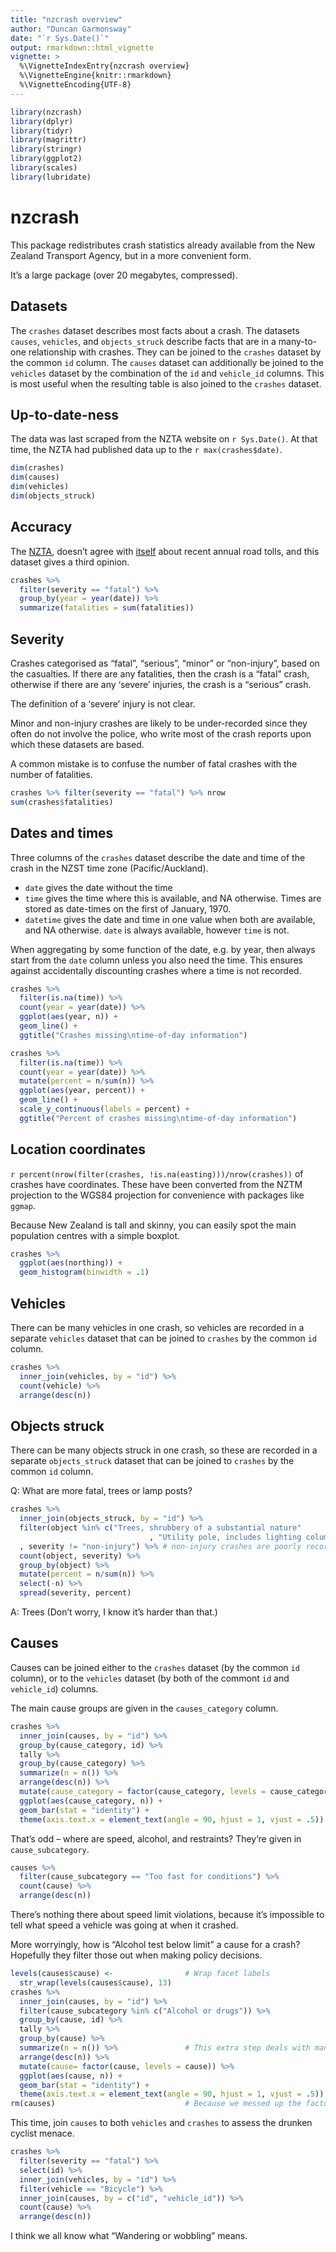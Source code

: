 ```yaml
---
title: "nzcrash overview"
author: "Duncan Garmonsway"
date: "`r Sys.Date()`"
output: rmarkdown::html_vignette
vignette: >
  %\VignetteIndexEntry{nzcrash overview}
  %\VignetteEngine{knitr::rmarkdown}
  %\VignetteEncoding{UTF-8}
---
```


```r
library(nzcrash)
library(dplyr)
library(tidyr)
library(magrittr)
library(stringr)
library(ggplot2)
library(scales)
library(lubridate)
```

# nzcrash

This package redistributes crash statistics already available from the
New Zealand Transport Agency, but in a more convenient form.

It's a large package (over 20 megabytes, compressed).

## Datasets

The `crashes` dataset describes most facts about a crash.  The datasets `causes`,
`vehicles`, and `objects_struck` describe facts that are in a many-to-one
relationship with crashes.  They can be joined to the `crashes` dataset by the
common `id` column.  The `causes` dataset can additionally be joined to the
`vehicles` dataset by the combination of the `id` and `vehicle_id` columns.
This is most useful when the resulting table is also joined to the `crashes`
dataset.

## Up-to-date-ness

The data was last scraped from the NZTA website on `r Sys.Date()`.  At
that time, the NZTA had published data up to the `r max(crashes$date)`.

```r
dim(crashes)
dim(causes)
dim(vehicles)
dim(objects_struck)
```

## Accuracy

The [NZTA](http://www.transport.govt.nz/research/roadtoll/#5), doesn't agree with [itself](http://www.transport.govt.nz/research/roadtoll/annualroadtollhistoricalinformation/) about recent annual road tolls, and this dataset gives a third opinion.

```r
crashes %>% 
  filter(severity == "fatal") %>%
  group_by(year = year(date)) %>%
  summarize(fatalities = sum(fatalities))
```

## Severity

Crashes categorised as "fatal", "serious", "minor" or "non-injury", based on the
casualties.  If there are any fatalities, then the crash is a "fatal" crash,
otherwise if there are any 'severe' injuries, the crash is a "serious" crash.

The definition of a 'severe' injury is not clear.

Minor and non-injury crashes are likely to be under-recorded since they often do
not involve the police, who write most of the crash reports upon which these
datasets are based.

A common mistake is to confuse the number of fatal crashes with the number of
fatalities.

```r
crashes %>% filter(severity == "fatal") %>% nrow
sum(crashes$fatalities)
```

## Dates and times

Three columns of the `crashes` dataset describe the date and time of the crash
in the NZST time zone (Pacific/Auckland).

* `date` gives the date without the time
* `time` gives the time where this is available, and NA otherwise.  Times are
  stored as date-times on the first of January, 1970.
* `datetime` gives the date and time in one value when both are available, and
  NA otherwise.  `date` is always available, however `time` is not.

When aggregating by some function of the date, e.g. by year, then always start
from the `date` column unless you also need the time.  This ensures against
accidentally discounting crashes where a time is not recorded.

```r
crashes %>%
  filter(is.na(time)) %>%
  count(year = year(date)) %>%
  ggplot(aes(year, n)) +
  geom_line() +
  ggtitle("Crashes missing\ntime-of-day information")

crashes %>%
  filter(is.na(time)) %>%
  count(year = year(date)) %>%
  mutate(percent = n/sum(n)) %>%
  ggplot(aes(year, percent)) +
  geom_line() +
  scale_y_continuous(labels = percent) +
  ggtitle("Percent of crashes missing\ntime-of-day information")
```

## Location coordinates

`r percent(nrow(filter(crashes, !is.na(easting)))/nrow(crashes))` of
crashes have coordinates.  These have been converted from the NZTM projection to
the WGS84 projection for convenience with packages like `ggmap`.

Because New Zealand is tall and skinny, you can easily spot the main population
centres with a simple boxplot.

```r
crashes %>%
  ggplot(aes(northing)) +
  geom_histogram(binwidth = .1)
```

## Vehicles

There can be many vehicles in one crash, so vehicles are recorded in a separate
`vehicles` dataset that can be joined to `crashes` by the common `id` column.

```r
crashes %>%
  inner_join(vehicles, by = "id") %>%
  count(vehicle) %>% 
  arrange(desc(n))
```

## Objects struck

There can be many objects struck in one crash, so these are recorded in a separate
`objects_struck` dataset that can be joined to `crashes` by the common `id` column.

Q: What are more fatal, trees or lamp posts?

```r

crashes %>%
  inner_join(objects_struck, by = "id") %>%
  filter(object %in% c("Trees, shrubbery of a substantial nature"
                               , "Utility pole, includes lighting columns")
  , severity != "non-injury") %>% # non-injury crashes are poorly recorded
  count(object, severity) %>% 
  group_by(object) %>%
  mutate(percent = n/sum(n)) %>%
  select(-n) %>%
  spread(severity, percent)
```

A: Trees (Don't worry, I know it's harder than that.)

## Causes

Causes can be joined either to the `crashes` dataset (by the common `id`
column), or to the `vehicles` dataset (by both of the commont `id` and
`vehicle_id`) columns.

The main cause groups are given in the `causes_category` column.

```r
crashes %>%
  inner_join(causes, by = "id") %>%
  group_by(cause_category, id) %>%
  tally %>%
  group_by(cause_category) %>%
  summarize(n = n()) %>%
  arrange(desc(n)) %>%
  mutate(cause_category = factor(cause_category, levels = cause_category)) %>%
  ggplot(aes(cause_category, n)) + 
  geom_bar(stat = "identity") +
  theme(axis.text.x = element_text(angle = 90, hjust = 1, vjust = .5))
```

That's odd -- where are speed, alcohol, and restraints?  They're given in `cause_subcategory`.

```r
causes %>% 
  filter(cause_subcategory == "Too fast for conditions") %>%
  count(cause) %>% 
  arrange(desc(n))
```

There's nothing there about speed limit violations, because it's impossible to tell what speed a
vehicle was going at when it crashed.

More worryingly, how is "Alcohol test below limit" a cause for a crash?
Hopefully they filter those out when making policy decisions.

```r
levels(causes$cause) <-                # Wrap facet labels
  str_wrap(levels(causes$cause), 13)
crashes %>%
  inner_join(causes, by = "id") %>%
  filter(cause_subcategory %in% c("Alcohol or drugs")) %>%
  group_by(cause, id) %>%
  tally %>%
  group_by(cause) %>%
  summarize(n = n()) %>%               # This extra step deals with many causes per crash
  arrange(desc(n)) %>%
  mutate(cause= factor(cause, levels = cause)) %>%
  ggplot(aes(cause, n)) + 
  geom_bar(stat = "identity") +
  theme(axis.text.x = element_text(angle = 90, hjust = 1, vjust = .5))
rm(causes)                             # Because we messed up the factor levels
```

This time, join `causes` to both `vehicles` and `crashes` to assess the
drunken cyclist menace.

```r

crashes %>%
  filter(severity == "fatal") %>%
  select(id) %>%
  inner_join(vehicles, by = "id") %>% 
  filter(vehicle == "Bicycle") %>%
  inner_join(causes, by = c("id", "vehicle_id")) %>% 
  count(cause) %>%
  arrange(desc(n))
```

I think we all know what "Wandering or wobbling" means.
